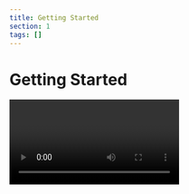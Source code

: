 ```yaml
---
title: Getting Started
section: 1
tags: []
---
```


# Getting Started
<Video image={videoImage} url="https://youtu.be/bXjnKJkiApo"/>

## Prerequisites

To use the Organization Chart component, [yFiles for HTML](https://www.yworks.com/products/yfiles-for-html) is required.
You can evaluate yFiles for 60 days free of charge on [my.yworks.com](https://my.yworks.com/signup?product=YFILES_HTML_EVAL).
See [Licensing](https://docs.yworks.com/react-yfiles-orgchart/introduction/licensing) for more information on this topic.

You can learn how to work with the yFiles npm module in our [Developer’s Guide](https://docs.yworks.com/yfileshtml/#/dguide/yfiles_npm_module). A convenient way of getting access to yFiles is to use the [yFiles Dev Suite](https://www.npmjs.com/package/yfiles-dev-suite).

## Project Setup

1. **Installation**

In addition to yFiles, the Organization Chart component requires React to be installed in your project.
If you want to start your project from scratch, we recommend using vite:
```
npm create vite@latest my-orgchart-app -- --template react-ts
```

Add the yFiles dependency:
```
npm install <yFiles package path>/lib-dev/yfiles-26.0.0+dev.tgz
  ```

<details>

  <summary>Sample <code>package.json</code> dependencies</summary>
  The resulting package.json dependencies should resemble the following:

  ```json
  "dependencies": {
  "react": "^18.2.0",
  "react-dom": "^18.2.0",
  "yfiles": "./lib-dev/yfiles-26.0.0.tgz"
}
  ```
</details>

Now, the component itself can be installed:
  ```bash
  npm install @yworks/react-yfiles-orgchart
  ```

  2. **License**

Be sure to invoke <TypeLink type="registerLicense" /> before using the Organization Chart React component.
When evaluating yFiles, the license JSON file is found in the `lib/` folder of the yFiles for HTML evaluation package.
For licensed users, the license data is provided separately.

<details>

  <summary>License registration</summary>

  Import or paste your license data and register the license, e.g. in `App.tsx`:

  ```js
  import yFilesLicense from './license.json'

  registerLicense(yFilesLicense)
  ```
</details>

  3. **Stylesheet**

Make sure to import the CSS stylesheet as well:

  ```js
  import '@yworks/react-yfiles-orgchart/dist/index.css'
  ```

  4. **Usage**

You are now all set to utilize the Organization Chart component with your data!
See a basic example `App.tsx` below:

  ```tsx
  import {
    CustomOrgChartData,
    OrgChart,
    registerLicense
  } from '@yworks/react-yfiles-orgchart'

  import '@yworks/react-yfiles-orgchart/dist/index.css'

  import yFilesLicense from './license.json'

  registerLicense(yFilesLicense)

  const data = [
  {id: 0, name: 'Eric Joplin', subordinates: [1, 2]},
  {id: 1, name: 'Amy Kain'},
  {id: 2, name: 'David Kerry'}
  ] satisfies CustomOrgChartData
  <
  {name: string}>

  function App() {
    return <OrgChart data={data}></OrgChart>
}

export default App
```

> **Note:** By default, the <TypeLink
type="OrgChart" /> component adjusts its size to match the size of its parent element. Therefore, it is necessary to set the dimensions of the containing element or apply styling directly to the
<TypeLink type="OrgChart" /> component. This can be achieved by defining a CSS class or applying inline styles.

## Learn More

Explore the possibilities of visualizing organizational structures with the yFiles Organization Chart Component. For further information about [yFiles for HTML](https://www.yworks.com/yfiles-overview) and our company, please visit [yWorks.com](https://www.yworks.com).

If you are exploring a different use case and require another React component,
please take a look at the available [React components](https://www.yworks.com/yfiles-react-components) powered by yFiles!

For support or feedback, please reach out to [our support team](https://www.yworks.com/products/yfiles/support) or open an issue on GitHub. Happy diagramming!

